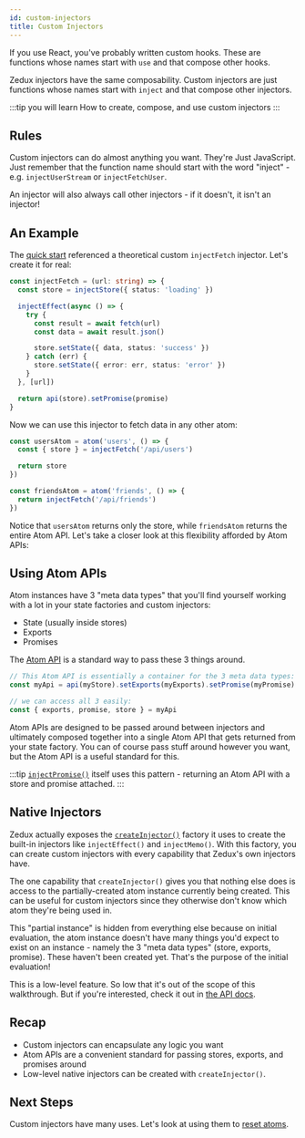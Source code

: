 ```yaml
---
id: custom-injectors
title: Custom Injectors
---
```


If you use React, you've probably written custom hooks. These are functions whose names start with `use` and that compose other hooks.

Zedux injectors have the same composability. Custom injectors are just functions whose names start with `inject` and that compose other injectors.

:::tip you will learn
How to create, compose, and use custom injectors
:::

## Rules

Custom injectors can do almost anything you want. They're Just JavaScript. Just remember that the function name should start with the word "inject" - e.g. `injectUserStream` or `injectFetchUser`.

An injector will also always call other injectors - if it doesn't, it isn't an injector!

## An Example

The [quick start](quick-start) referenced a theoretical custom `injectFetch` injector. Let's create it for real:

```ts
const injectFetch = (url: string) => {
  const store = injectStore({ status: 'loading' })

  injectEffect(async () => {
    try {
      const result = await fetch(url)
      const data = await result.json()

      store.setState({ data, status: 'success' })
    } catch (err) {
      store.setState({ error: err, status: 'error' })
    }
  }, [url])

  return api(store).setPromise(promise)
}
```

Now we can use this injector to fetch data in any other atom:

```ts
const usersAtom = atom('users', () => {
  const { store } = injectFetch('/api/users')

  return store
})

const friendsAtom = atom('friends', () => {
  return injectFetch('/api/friends')
})
```

Notice that `usersAtom` returns only the store, while `friendsAtom` returns the entire Atom API. Let's take a closer look at this flexibility afforded by Atom APIs:

## Using Atom APIs

Atom instances have 3 "meta data types" that you'll find yourself working with a lot in your state factories and custom injectors:

- State (usually inside stores)
- Exports
- Promises

The [Atom API](atom-apis) is a standard way to pass these 3 things around.

```ts
// This Atom API is essentially a container for the 3 meta data types:
const myApi = api(myStore).setExports(myExports).setPromise(myPromise)

// we can access all 3 easily:
const { exports, promise, store } = myApi
```

Atom APIs are designed to be passed around between injectors and ultimately composed together into a single Atom API that gets returned from your state factory. You can of course pass stuff around however you want, but the Atom API is a useful standard for this.

:::tip
[`injectPromise()`](../api/injectors/injectPromise) itself uses this pattern - returning an Atom API with a store and promise attached.
:::

## Native Injectors

Zedux actually exposes the [`createInjector()`](../api/factories/createInjector) factory it uses to create the built-in injectors like `injectEffect()` and `injectMemo()`. With this factory, you can create custom injectors with every capability that Zedux's own injectors have.

The one capability that `createInjector()` gives you that nothing else does is access to the partially-created atom instance currently being created. This can be useful for custom injectors since they otherwise don't know which atom they're being used in.

This "partial instance" is hidden from everything else because on initial evaluation, the atom instance doesn't have many things you'd expect to exist on an instance - namely the 3 "meta data types" (store, exports, promise). These haven't been created yet. That's the purpose of the initial evaluation!

This is a low-level feature. So low that it's out of the scope of this walkthrough. But if you're interested, check it out in [the API docs](../api/factories/createInjector).

## Recap

- Custom injectors can encapsulate any logic you want
- Atom APIs are a convenient standard for passing stores, exports, and promises around
- Low-level native injectors can be created with `createInjector()`.

## Next Steps

Custom injectors have many uses. Let's look at using them to [reset atoms](resets).

